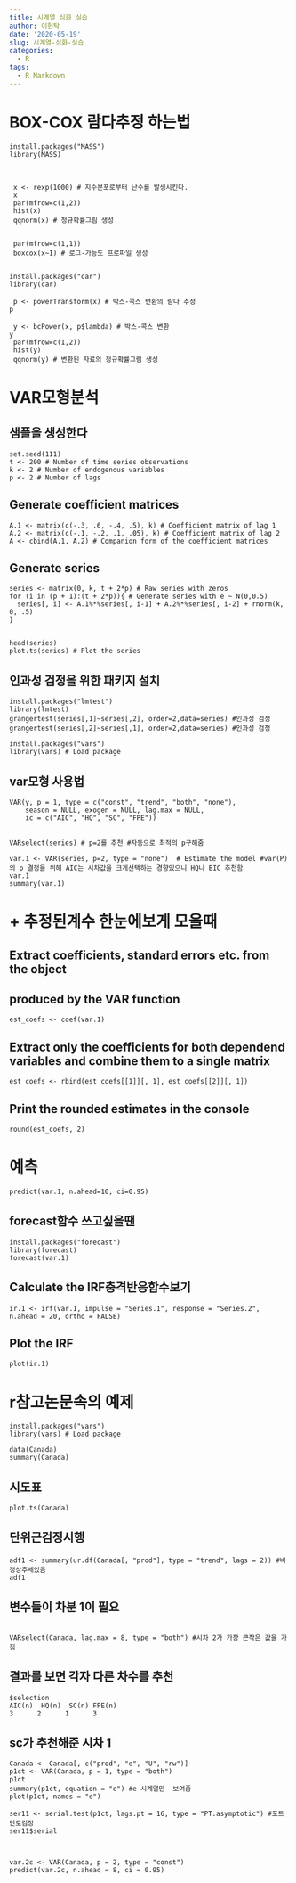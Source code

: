 ```yaml
---
title: 시계열 심화 실습
author: 이현탁
date: '2020-05-19'
slug: 시계열-심화-실습
categories:
  - R
tags:
  - R Markdown
---
```


# BOX-COX 람다추정 하는법
```
install.packages("MASS")
library(MASS)



 x <- rexp(1000) # 지수분포로부터 난수를 발생시킨다.
 x
 par(mfrow=c(1,2))
 hist(x)
 qqnorm(x) # 정규확률그림 생성


 par(mfrow=c(1,1))
 boxcox(x~1) # 로그-가능도 프로파일 생성


install.packages("car")
library(car)

 p <- powerTransform(x) # 박스-콕스 변환의 람다 추정
p

 y <- bcPower(x, p$lambda) # 박스-콕스 변환
y
 par(mfrow=c(1,2))
 hist(y)
 qqnorm(y) # 변환된 자료의 정규확률그림 생성
``` 
 
 
 
 
# VAR모형분석

## 샘플을 생성한다
```
set.seed(111)
t <- 200 # Number of time series observations
k <- 2 # Number of endogenous variables
p <- 2 # Number of lags
```
## Generate coefficient matrices
```
A.1 <- matrix(c(-.3, .6, -.4, .5), k) # Coefficient matrix of lag 1
A.2 <- matrix(c(-.1, -.2, .1, .05), k) # Coefficient matrix of lag 2
A <- cbind(A.1, A.2) # Companion form of the coefficient matrices
```
## Generate series
```
series <- matrix(0, k, t + 2*p) # Raw series with zeros
for (i in (p + 1):(t + 2*p)){ # Generate series with e ~ N(0,0.5)
  series[, i] <- A.1%*%series[, i-1] + A.2%*%series[, i-2] + rnorm(k, 0, .5)
}


head(series)
plot.ts(series) # Plot the series
```
## 인과성 검정을 위한 패키지 설치
```
install.packages("lmtest")
library(lmtest)
grangertest(series[,1]~series[,2], order=2,data=series) #인과성 검정
grangertest(series[,2]~series[,1], order=2,data=series) #인과성 검정

install.packages("vars")
library(vars) # Load package
```
## var모형 사용법
```
VAR(y, p = 1, type = c("const", "trend", "both", "none"),
    season = NULL, exogen = NULL, lag.max = NULL,
    ic = c("AIC", "HQ", "SC", "FPE"))


VARselect(series) # p=2를 추천 #자동으로 최적의 p구해줌 

var.1 <- VAR(series, p=2, type = "none")  # Estimate the model #var(P)의 p 결정을 위해 AIC는 시차값을 크게선택하는 경향있으니 HQ나 BIC 추천함
var.1
summary(var.1)
```


# + 추정된계수 한눈에보게 모을때
## Extract coefficients, standard errors etc. from the object
## produced by the VAR function
```
est_coefs <- coef(var.1)
```
## Extract only the coefficients for both dependend variables and combine them to a single matrix
```
est_coefs <- rbind(est_coefs[[1]][, 1], est_coefs[[2]][, 1]) 
```
## Print the rounded estimates in the console
```
round(est_coefs, 2)
```


# 예측
```
predict(var.1, n.ahead=10, ci=0.95)
```
## forecast함수 쓰고싶을땐
```
install.packages("forecast")
library(forecast)
forecast(var.1) 
```

## Calculate the IRF충격반응함수보기
```
ir.1 <- irf(var.1, impulse = "Series.1", response = "Series.2", n.ahead = 20, ortho = FALSE)
```
## Plot the IRF
```
plot(ir.1)
```











# r참고논문속의 예제
```
install.packages("vars")
library(vars) # Load package

data(Canada)
summary(Canada)
```
## 시도표
```
plot.ts(Canada) 
```
## 단위근검정시행
```
adf1 <- summary(ur.df(Canada[, "prod"], type = "trend", lags = 2)) #비정상추세있음
adf1 
```
## 변수들이 차분 1이 필요
```

VARselect(Canada, lag.max = 8, type = "both") #시차 2가 가장 큰작은 값을 가짐 
```
## 결과를 보면 각자 다른 차수를 추천
```
$selection
AIC(n)  HQ(n)  SC(n) FPE(n) 
3      2      1      3 
```

## sc가 추천해준 시차 1
```
Canada <- Canada[, c("prod", "e", "U", "rw")]
p1ct <- VAR(Canada, p = 1, type = "both")
p1ct
summary(p1ct, equation = "e") #e 시계열만  보여줌
plot(p1ct, names = "e")

ser11 <- serial.test(p1ct, lags.pt = 16, type = "PT.asymptotic") #포트만토검정
ser11$serial



var.2c <- VAR(Canada, p = 2, type = "const")
predict(var.2c, n.ahead = 8, ci = 0.95)
```
